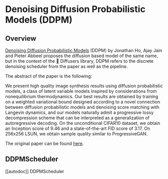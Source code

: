 <!--Copyright 2023 The HuggingFace Team. All rights reserved.

Licensed under the Apache License, Version 2.0 (the "License"); you may not use this file except in compliance with
the License. You may obtain a copy of the License at

http://www.apache.org/licenses/LICENSE-2.0

Unless required by applicable law or agreed to in writing, software distributed under the License is distributed on
an "AS IS" BASIS, WITHOUT WARRANTIES OR CONDITIONS OF ANY KIND, either express or implied. See the License for the
specific language governing permissions and limitations under the License.
-->

# Denoising Diffusion Probabilistic Models (DDPM)

## Overview

[Denoising Diffusion Probabilistic Models](https://arxiv.org/abs/2006.11239) 
 (DDPM) by Jonathan Ho, Ajay Jain and Pieter Abbeel proposes the diffusion based model of the same name, but in the context of the 🤗 Diffusers library, DDPM refers to the discrete denoising scheduler from the paper as well as the pipeline.

The abstract of the paper is the following:

We present high quality image synthesis results using diffusion probabilistic models, a class of latent variable models inspired by considerations from nonequilibrium thermodynamics. Our best results are obtained by training on a weighted variational bound designed according to a novel connection between diffusion probabilistic models and denoising score matching with Langevin dynamics, and our models naturally admit a progressive lossy decompression scheme that can be interpreted as a generalization of autoregressive decoding. On the unconditional CIFAR10 dataset, we obtain an Inception score of 9.46 and a state-of-the-art FID score of 3.17. On 256x256 LSUN, we obtain sample quality similar to ProgressiveGAN.

The original paper can be found [here](https://arxiv.org/abs/2010.02502).

## DDPMScheduler
[[autodoc]] DDPMScheduler
